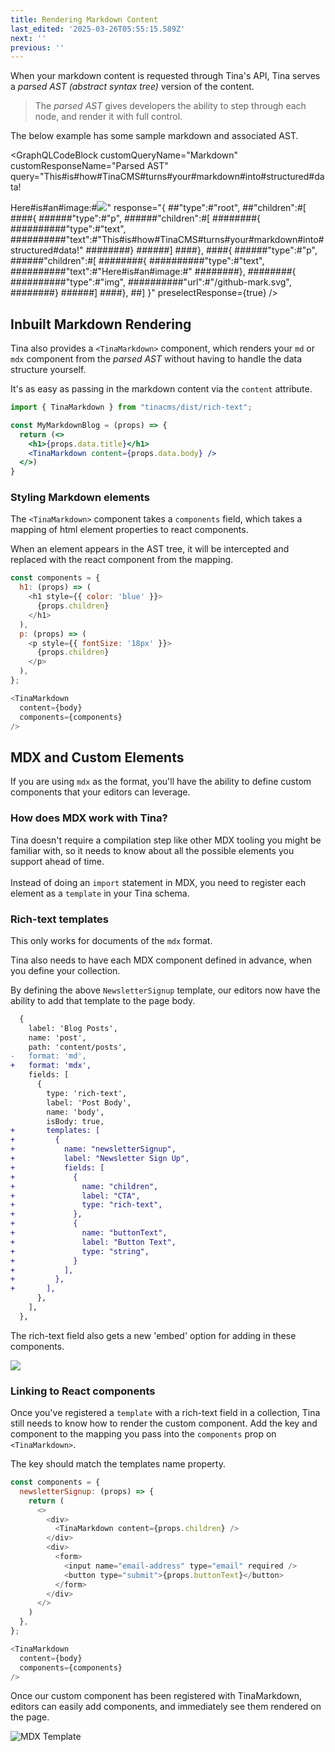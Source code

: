 ```yaml
---
title: Rendering Markdown Content
last_edited: '2025-03-26T05:55:15.589Z'
next: ''
previous: ''
---
```


When your markdown content is requested through Tina's API, Tina serves a *parsed AST (abstract syntax tree)* version of the content.

> The *parsed AST* gives developers the ability to step through each node, and render it with full control.

The below example has some sample markdown and associated AST.

<GraphQLCodeBlock
  customQueryName="Markdown"
  customResponseName="Parsed AST"
  query="This#is#how#TinaCMS#turns#your#markdown#into#structured#data!

  Here#is#an#image:#![](/github-mark.svg)"
  response="{
  ##&#x22;type&#x22;:#&#x22;root&#x22;,
  ##&#x22;children&#x22;:#[
  ####{
  ######&#x22;type&#x22;:#&#x22;p&#x22;,
  ######&#x22;children&#x22;:#[
  ########{
  ##########&#x22;type&#x22;:#&#x22;text&#x22;,
  ##########&#x22;text&#x22;:#&#x22;This#is#how#TinaCMS#turns#your#markdown#into#structured#data!&#x22;
  ########}
  ######]
  ####},
  ####{
  ######&#x22;type&#x22;:#&#x22;p&#x22;,
  ######&#x22;children&#x22;:#[
  ########{
  ##########&#x22;type&#x22;:#&#x22;text&#x22;,
  ##########&#x22;text&#x22;:#&#x22;Here#is#an#image:#&#x22;
  ########},
  ########{
  ##########&#x22;type&#x22;:#&#x22;img&#x22;,
  ##########&#x22;url&#x22;:#&#x22;/github-mark.svg&#x22;,
  ########}
  ######]
  ####},
  ##]
  }"
  preselectResponse={true}
/>

## Inbuilt Markdown Rendering

Tina also provides a `<TinaMarkdown>` component, which renders your `md` or `mdx` component from the *parsed AST* without having to handle the data structure yourself.

It's as easy as passing in the markdown content via the `content` attribute.

```jsx
import { TinaMarkdown } from "tinacms/dist/rich-text";

const MyMarkdownBlog = (props) => {
  return (<>
    <h1>{props.data.title}</h1>
    <TinaMarkdown content={props.data.body} />
  </>)
}
```

### Styling Markdown elements

The `<TinaMarkdown>` component takes a `components` field, which takes a mapping of html element properties to react components.

When an element appears in the AST tree, it will be intercepted and replaced with the react component from the mapping.

```javascript
const components = {
  h1: (props) => (
    <h1 style={{ color: 'blue' }}>
      {props.children}
    </h1>
  ),
  p: (props) => (
    <p style={{ fontSize: '18px' }}>
      {props.children}
    </p>
  ),
};

<TinaMarkdown
  content={body}
  components={components}
/>
```

## MDX and Custom Elements

If you are using `mdx` as the format, you'll have the ability to define custom components that your editors can leverage.

### How does MDX work with Tina?

Tina doesn't require a compilation step like other MDX tooling you
might be familiar with, so it needs to know about all the possible elements
you support ahead of time. \
\
Instead of doing an `import` statement in MDX,
you need to register each element as a `template` in your Tina schema.

### Rich-text templates

This only works for documents of the `mdx` format.

Tina also needs to have each MDX component defined in advance, when you define your collection.

By defining the above `NewsletterSignup` template, our editors now have the ability to add that template to the page body.

```diff
  {
    label: 'Blog Posts',
    name: 'post',
    path: 'content/posts',
-   format: 'md',
+   format: 'mdx',
    fields: [
      {
        type: 'rich-text',
        label: 'Post Body',
        name: 'body',
        isBody: true,
+       templates: [
+         {
+           name: "newsletterSignup",
+           label: "Newsletter Sign Up",
+           fields: [
+             {
+               name: "children",
+               label: "CTA",
+               type: "rich-text",
+             },
+             {
+               name: "buttonText",
+               label: "Button Text",
+               type: "string",
+             }
+           ],
+         },
+       ],
      },
    ],
  },
```

The rich-text field also gets a new 'embed' option for adding in these components.

![](/img/docs/reference/SCR-20250314-oprm.png)

### Linking to React components

Once you've registered a `template` with a rich-text field in a collection, Tina still needs to know how to render the custom component. Add the key and component to the mapping you pass into the `components` prop on `<TinaMarkdown>`.

The key should match the templates name property.

```javascript
const components = {
  newsletterSignup: (props) => {
    return (
      <>
        <div>
          <TinaMarkdown content={props.children} />
        </div>
        <div>
          <form>
            <input name="email-address" type="email" required />
            <button type="submit">{props.buttonText}</button>
          </form>
        </div>
      </>
    )
  },
};

<TinaMarkdown
  content={body}
  components={components}
/>
```

Once our custom component has been registered with TinaMarkdown, editors can easily add components, and immediately see them rendered on the page.

![MDX Template](/img/docs/editing-md/embed-in-md.png)

